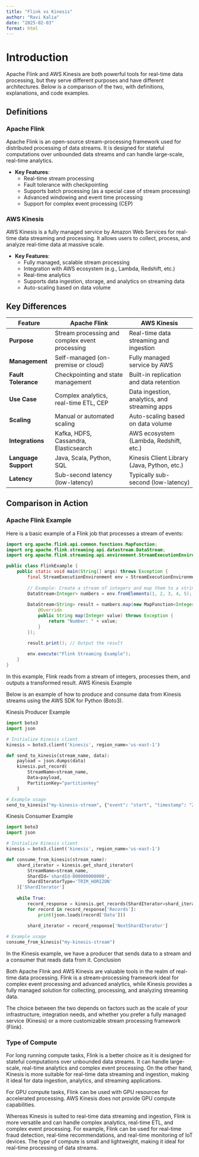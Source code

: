 ```yaml
---
title: "Flink vs Kinesis"
author: "Ravi Kalia"
date: "2025-02-03"
format: html
---
```


# Introduction

Apache Flink and AWS Kinesis are both powerful tools for real-time data processing, but they serve different purposes and have different architectures. Below is a comparison of the two, with definitions, explanations, and code examples.

## Definitions

### Apache Flink
Apache Flink is an open-source stream-processing framework used for distributed processing of data streams. It is designed for stateful computations over unbounded data streams and can handle large-scale, real-time analytics.

- **Key Features**:
  - Real-time stream processing
  - Fault tolerance with checkpointing
  - Supports batch processing (as a special case of stream processing)
  - Advanced windowing and event time processing
  - Support for complex event processing (CEP)

### AWS Kinesis
AWS Kinesis is a fully managed service by Amazon Web Services for real-time data streaming and processing. It allows users to collect, process, and analyze real-time data at massive scale.

- **Key Features**:
  - Fully managed, scalable stream processing
  - Integration with AWS ecosystem (e.g., Lambda, Redshift, etc.)
  - Real-time analytics
  - Supports data ingestion, storage, and analytics on streaming data
  - Auto-scaling based on data volume

## Key Differences

| Feature                        | Apache Flink                                      | AWS Kinesis                                  |
|--------------------------------|---------------------------------------------------|----------------------------------------------|
| **Purpose**                    | Stream processing and complex event processing   | Real-time data streaming and ingestion      |
| **Management**                 | Self-managed (on-premise or cloud)                | Fully managed service by AWS                |
| **Fault Tolerance**            | Checkpointing and state management                | Built-in replication and data retention     |
| **Use Case**                   | Complex analytics, real-time ETL, CEP            | Data ingestion, analytics, and streaming apps |
| **Scaling**                    | Manual or automated scaling                      | Auto-scaling based on data volume            |
| **Integrations**               | Kafka, HDFS, Cassandra, Elasticsearch            | AWS ecosystem (Lambda, Redshift, etc.)      |
| **Language Support**           | Java, Scala, Python, SQL                         | Kinesis Client Library (Java, Python, etc.)  |
| **Latency**                    | Sub-second latency (low-latency)                 | Typically sub-second (low-latency)           |

## Comparison in Action

### Apache Flink Example

Here is a basic example of a Flink job that processes a stream of events:

```java
import org.apache.flink.api.common.functions.MapFunction;
import org.apache.flink.streaming.api.datastream.DataStream;
import org.apache.flink.streaming.api.environment.StreamExecutionEnvironment;

public class FlinkExample {
    public static void main(String[] args) throws Exception {
        final StreamExecutionEnvironment env = StreamExecutionEnvironment.getExecutionEnvironment();
        
        // Example: Create a stream of integers and map them to a string
        DataStream<Integer> numbers = env.fromElements(1, 2, 3, 4, 5);
        
        DataStream<String> result = numbers.map(new MapFunction<Integer, String>() {
            @Override
            public String map(Integer value) throws Exception {
                return "Number: " + value;
            }
        });

        result.print(); // Output the result
        
        env.execute("Flink Streaming Example");
    }
}
```

In this example, Flink reads from a stream of integers, processes them, and outputs a transformed result.
AWS Kinesis Example

Below is an example of how to produce and consume data from Kinesis streams using the AWS SDK for Python (Boto3).

Kinesis Producer Example

```python
import boto3
import json

# Initialize Kinesis client
kinesis = boto3.client('kinesis', region_name='us-east-1')

def send_to_kinesis(stream_name, data):
    payload = json.dumps(data)
    kinesis.put_record(
        StreamName=stream_name,
        Data=payload,
        PartitionKey="partitionkey"
    )

# Example usage
send_to_kinesis("my-kinesis-stream", {"event": "start", "timestamp": "2025-02-03T12:00:00"})
```

Kinesis Consumer Example

```python
import boto3
import json

# Initialize Kinesis client
kinesis = boto3.client('kinesis', region_name='us-east-1')

def consume_from_kinesis(stream_name):
    shard_iterator = kinesis.get_shard_iterator(
        StreamName=stream_name,
        ShardId='shardId-000000000000',
        ShardIteratorType='TRIM_HORIZON'
    )['ShardIterator']
    
    while True:
        record_response = kinesis.get_records(ShardIterator=shard_iterator, Limit=10)
        for record in record_response['Records']:
            print(json.loads(record['Data']))
        
        shard_iterator = record_response['NextShardIterator']

# Example usage
consume_from_kinesis("my-kinesis-stream")
```

In the Kinesis example, we have a producer that sends data to a stream and a consumer that reads data from it.
Conclusion

Both Apache Flink and AWS Kinesis are valuable tools in the realm of real-time data processing. Flink is a stream-processing framework ideal for complex event processing and advanced analytics, while Kinesis provides a fully managed solution for collecting, processing, and analyzing streaming data.

The choice between the two depends on factors such as the scale of your infrastructure, integration needs, and whether you prefer a fully managed service (Kinesis) or a more customizable stream processing framework (Flink).

### Type of Compute

For long running compute tasks, Flink is a better choice as it is designed for stateful computations over unbounded data streams. It can handle large-scale, real-time analytics and complex event processing. On the other hand, Kinesis is more suitable for real-time data streaming and ingestion, making it ideal for data ingestion, analytics, and streaming applications.

For GPU compute tasks, Flink can be used with GPU resources for accelerated processing. AWS Kinesis does not provide GPU compute capabilities.

Whereas Kinesis is suited to real-time data streaming and ingestion, Flink is more versatile and can handle complex analytics, real-time ETL, and complex event processing. For example, Flink can be used for real-time fraud detection, real-time recommendations, and real-time monitoring of IoT devices. The type of compute is small and lightweight, making it ideal for real-time processing of data streams.